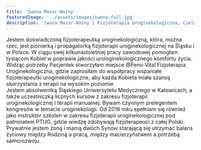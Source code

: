 ```yaml
---
title: 'Iwona Mazur-Ważny'
featuredImage: '../assets/images/iwona-full.jpg'
description: 'Iwona Mazur-Ważny | Fizjoterapia Uroginekologiczna, Czeladź. Uroginekologia w ciąży i po porodzie, terapia dna miednicy. Diagnoza, leczenie i profilaktyka.'
---
```


Jestem doświadczoną fizjoterapeutką uroginekologiczną, która, można rzec, jest pionierką i propagatorką fizjoterapii uroginekologicznej na Śląsku i w Polsce. W ciągu swej kilkunastoletniej pracy zawodowej pomogłam tysiącom Kobiet w poprawie jakości urologinekologicznego komfortu życia.
Widząc potrzeby Pacjentek stworzyłam miejsce @Femi-Vital Fizjoterapia Uroginekologiczna, gdzie zaprosiłam do współpracy wspaniałe fizjoterapeutki uroginekologiczne, aby każda Kobieta miała szansę skorzystania z terapii na wysokim poziomie. <br />
Jestem absolwentką Śląskiego Uniwersytetu Medycznego w Katowicach, a także uczestniczką licznych kursów z zakresu fizjoterapii uroginekologicznej i terapii manualnej. Bywam czynnym prelegentem kongresów w temacie uroginekologii. Od 2016 roku spełniam się również jako instruktor szkoleń w zakresu fizjoterapii uroginekologicznej pod patronatem PTUG, gdzie wiedzę zdobywają fizjoterapeuci z całej Polski. <br />
Prywatnie jestem żoną i mamą dwóch Synów starającą się utrzymać balans życiowy między Rodziną a pracą, między macierzyństwem a potrzebą samorozwoju.

